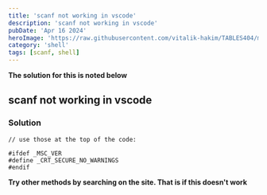 ```yaml
---
title: 'scanf not working in vscode'
description: 'scanf not working in vscode'
pubDate: 'Apr 16 2024'
heroImage: 'https://raw.githubusercontent.com/vitalik-hakim/TABLES404/main/error_b/SHELL.jpg'
category: 'shell'
tags: [scanf, shell]
---
```


**The solution for this is noted below**

## scanf not working in vscode

### Solution

```shell
// use those at the top of the code:

#ifdef _MSC_VER
#define _CRT_SECURE_NO_WARNINGS
#endif
```

**Try other methods by searching on the site. That is if this doesn't work**
